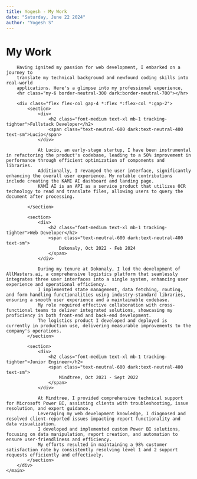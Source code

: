 ```yaml
---
title: Yogesh - My Work
date: "Saturday, June 22 2024"
author: "Yogesh S"
---
```



<Layout title={frontmatter.title}>
    <main class="p-10 pt-2 font-urbanist flex flex-col">
        <h1 class="font-medium text-4xl mb-8 tracking-tighter">My Work</h1>

        Having ignited my passion for web development, I embarked on a journey to
        translate my technical background and newfound coding skills into real-world
        applications. Here's a glimpse into my professional experience,
        <hr class="my-6 border-neutral-300 dark:border-neutral-700"></hr>

        <div class="flex flex-col gap-4 *:flex *:flex-col *:gap-2">
            <section>
                <div>
                    <h2 class="font-medium text-xl mb-1 tracking-tighter">Fullstack Developer</h2>
                    <span class="text-neutral-600 dark:text-neutral-400 text-sm">Lucio</span>
                </div>

                At Lucio, an early-stage startup, I have been instrumental in refactoring the product's codebase, leading to a 50% improvement in performance through efficient optimization of components and libraries.
                Additionally, I revamped the user interface, significantly enhancing the overall user experience. My notable contributions include creating the KAMI AI dashboard and landing page.
                KAMI AI is an API as a service product that utilizes OCR technology to read and translate files, allowing users to query the document after processing.

            </section>

            <section>
                <div>
                    <h2 class="font-medium text-xl mb-1 tracking-tighter">Web Developer</h2>
                    <span class="text-neutral-600 dark:text-neutral-400 text-sm">
                        Dokonaly, Oct 2022 - Feb 2024
                    </span>
                </div>

                During my tenure at Dokonaly, I led the development of AllMasters.ai, a comprehensive logistics platform that seamlessly integrates three user interfaces into a single system, enhancing user experience and operational efficiency.
                I implemented state management, data fetching, routing, and form handling functionalities using industry-standard libraries, ensuring a smooth user experience and a maintainable codebase.
                My role required effective collaboration with cross-functional teams to deliver integrated solutions, showcasing my proficiency in both front-end and back-end development.
                The logistics product I developed and deployed is currently in production use, delivering measurable improvements to the company's operations.
            </section>

            <section>
                <div>
                    <h2 class="font-medium text-xl mb-1 tracking-tighter">Junior Engineer</h2>
                    <span class="text-neutral-600 dark:text-neutral-400 text-sm">
                        Mindtree, Oct 2021 - Sept 2022
                    </span>
                </div>

                At Mindtree, I provided comprehensive technical support for Microsoft Power BI, assisting clients with troubleshooting, issue resolution, and expert guidance.
                Leveraging my web development knowledge, I diagnosed and resolved client-reported issues impacting report functionality and data visualization.
                I developed and implemented custom Power BI solutions, focusing on data manipulation, report creation, and automation to ensure user-friendliness and efficiency.
                My efforts resulted in maintaining a 98% customer satisfaction rate by consistently resolving level 1 and 2 support requests efficiently and effectively.
            </section>
        </div>
    </main>

</Layout>
